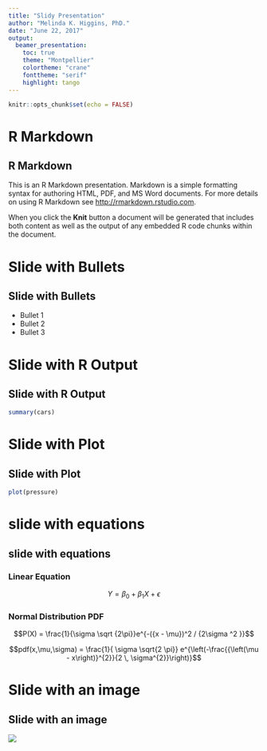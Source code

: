 ```yaml
---
title: "Slidy Presentation"
author: "Melinda K. Higgins, PhD."
date: "June 22, 2017"
output:
  beamer_presentation:
    toc: true
    theme: "Montpellier"
    colortheme: "crane"
    fonttheme: "serif"
    highlight: tango
---
```


```r
knitr::opts_chunk$set(echo = FALSE)
```

# R Markdown

## R Markdown

This is an R Markdown presentation. Markdown is a simple formatting syntax for authoring HTML, PDF, and MS Word documents. For more details on using R Markdown see <http://rmarkdown.rstudio.com>.

When you click the **Knit** button a document will be generated that includes both content as well as the output of any embedded R code chunks within the document.

# Slide with Bullets

## Slide with Bullets

- Bullet 1
- Bullet 2
- Bullet 3

# Slide with R Output

## Slide with R Output

```r
summary(cars)
```

# Slide with Plot

## Slide with Plot

```r
plot(pressure)
```

# slide with equations

## slide with equations

### Linear Equation
$$Y = \beta_0 + \beta_1X + \epsilon$$

### Normal Distribution PDF
$$P(X) = \frac{1}{\sigma \sqrt {2\pi}}e^{-({x - \mu})^2 / {2\sigma ^2 }}$$

$$pdf(x,\mu,\sigma) = \frac{1}{ \sigma 
 \sqrt{2 \pi}} e^{\left(-\frac{{\left(\mu -  
 x\right)}^{2}}{2 \, \sigma^{2}}\right)}$$

# Slide with an image

## Slide with an image

![](images/flower04.jpg)

